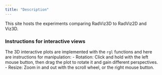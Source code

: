 ```yaml
---
title: "Description"
---
```


This site hosts the experiments comparing RadViz3D to RadViz2D and Viz3D.

### Instructions for interactive views
The 3D interactive plots are implemented with the `rgl` functions and here are instructions for manipulation:
- Rotation: Click and hold with the left mouse button, then drag the plot to rotate it and gain different perspectives.
- Resize: Zoom in and out with the scroll wheel, or the right mouse button.

